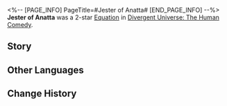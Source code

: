 <%-- [PAGE_INFO]
PageTitle=#Jester of Anatta#
[END_PAGE_INFO] --%>
{{Removed|Equation}}
{{Equation Infobox
|period   = The Human Comedy
|rarity   = 2
|path1    = Nihility*4
|path2    = Elation*4
|effect   = When a character launches a Follow-up ATK, there is a {{Color|h|150%}} base chance to apply 1 random debuff on the attacked target, lasting for {{Color|h|2}} turn(s). The random debuffs include: Decrease DMG dealt by {{Color|h|15%}}, decrease DEF by {{Color|h|30%}}, and decrease SPD by {{Color|h|20%}}.
|mentions = Capital of Passion
}}
'''Jester of Anatta''' was a 2-star [[Divergent Universe: The Human Comedy/Equations|Equation]] in [[Divergent Universe: The Human Comedy]].

==Story==
{{Description|You swallow a Tami Protozoa's egg, which explodes like a bomb in your mouth the moment it comes into contact with your saliva. The audience cracks up at the sight and applauds your funny look, but they will soon forget about you and turn their attention to more exciting shows. You need to find something more eye-catching for your performance.<br /><br />It can be blowing up the farm in Hyai'i Federation, setting the Nosewalkers free to run on the streets. It can be stealing a tycoon's pocket watch, and being pursued by the private guards of the Capital of Passion. It is self-destructive and meaningless, but everyone will cheer for your absurd actions. They will burst into laughter, as they watch the funniest clown in the universe. When the stage crumbles in self-destruction, the audience leaves in disappointment. Lying in rags and debris, you mock your pathetic self.}}
<!--
==Gameplay Notes==
* 
-->
==Other Languages==
{{Other Languages
|en   = Jester of Anatta
|zhs  = 无我丑角
|zht  = 無我丑角
|ja   = {{Rubi|無我夢中|むがむちゅう}}の{{Rubi|道化|どうけ}}
|ko   = 무아의 어릿광대
|es   = Buf{{MC|f=ona|m=ón}} de Anatta
|fr   = Bouffon d'Anatta
|ru   = Шут Анатмана
|th   = ตัวตลกที่ไร้ตัวตน
|vi   = Gã Hề Vô Ngã
|de   = Possenreißer von Anatta
|id   = Jester of Anatta
|pt   = Bobo da Corte de Anatta
}}

==Change History==
{{Change History|2.3}}